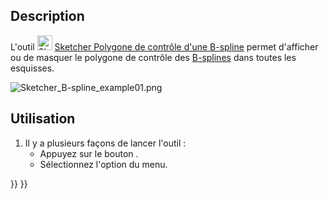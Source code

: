 <languages/>

{{Docnav/fr
|[[Sketcher_BSplineDegree/fr|Degré d'une B-spline]]
|[[Sketcher_BSplineComb/fr|Peigne de courbure d'une B-spline]]
|[[Sketcher_Workbench/fr|Atelier Sketcher]]
|IconL=Sketcher_BSplineDegree.svg
|IconR=Sketcher_BSplineComb.svg
|IconC=Workbench_Sketcher.svg
}}

{{GuiCommand/fr
|Name=Sketcher BSplinePolygon
|Name/fr=Sketcher Polygone de contrôle d'une B-spline
|MenuLocation=Esquisse → Affichage → Afficher/masquer les informations d'une B-spline → Afficher/masquer le polygone de contrôle d'une B-spline
|Workbenches=[[Sketcher_Workbench/fr|Sketcher]]
|Version=0.17
|SeeAlso=[[Sketcher_CreateBSpline/fr|Sketcher B-spline simple]]
}}

==Description==

L'outil [[Image:Sketcher_BSplinePolygon.svg|24px]] [[Sketcher_BSplinePolygon/fr|Sketcher Polygone de contrôle d'une B-spline]] permet d'afficher ou de masquer le polygone de contrôle des [[B-Splines|B-splines]] dans toutes les esquisses.

[[File:Sketcher B-spline example01.png]]
{{Caption|Le polygone de contrôle (lignes droites vertes) relie les points de contrôle (marqués par des cercles de poids jaune foncé).}}

<span id="Usage"></span>
==Utilisation==

# Il y a plusieurs façons de lancer l'outil :
#* Appuyez sur le bouton {{Button|[[Image:Sketcher_BSplinePolygon.svg|16px]] [[Sketcher_BSplinePolygon/fr|Afficher/masquer le polygone de contrôle d'une B-spline]]}}.
#* Sélectionnez l'option {{MenuCommand|Esquisse → Affichage → Afficher/masquer les informations d'une B-spline → [[Image:Sketcher_BSplinePolygon.svg|16px]] Afficher/masquer le polygone de contrôle d'une B-spline}} du menu.


{{Docnav/fr
|[[Sketcher_BSplineDegree/fr|Degré d'une B-spline]]
|[[Sketcher_BSplineComb/fr|Peigne de courbure d'une B-spline]]
|[[Sketcher_Workbench/fr|Atelier Sketcher]]
|IconL=Sketcher_BSplineDegree.svg
|IconR=Sketcher_BSplineComb.svg
|IconC=Workbench_Sketcher.svg
}}

{{Sketcher_Tools_navi{{#translation:}}}}
{{Userdocnavi{{#translation:}}}}